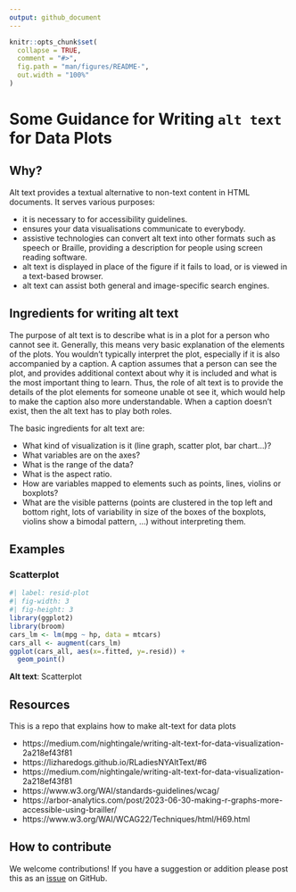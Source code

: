 ```yaml
---
output: github_document
---
```



<!-- README.md is generated from README.Rmd. Please edit that file -->

```r
knitr::opts_chunk$set(
  collapse = TRUE, 
  comment = "#>", 
  fig.path = "man/figures/README-", 
  out.width = "100%"
)
```

# Some Guidance for Writing `alt text` for Data Plots

## Why?

Alt text provides a textual alternative to non-text content in HTML documents. It serves various purposes: 

- it is necessary to for accessibility guidelines. 
- ensures your data visualisations communicate to everybody.
- assistive technologies can convert alt text into other formats such as speech or Braille, providing a description for people using screen reading software.
- alt text is displayed in place of the figure if it fails to load, or is viewed in a text-based browser. 
- alt text can assist both general and image-specific search engines.

## Ingredients for writing alt text

The purpose of alt text is to describe what is in a plot for a person who cannot see it. Generally, this means very basic explanation of the elements of the plots. You wouldn't typically interpret the plot, especially if it is also accompanied by a caption. A caption assumes that a person can see the plot, and provides additional context about why it is included and what is the most important thing to learn. Thus, the role of alt text is to provide the details of the plot elements for someone unable ot see it, which would help to make the caption also more understandable. When a caption doesn't exist, then the alt text has to play both roles.

The basic ingredients for alt text are:

- What kind of visualization is it (line graph, scatter plot, bar chart...)?
- What variables are on the axes?
- What is the range of the data?
- What is the aspect ratio.
- How are variables mapped to elements such as points, lines, violins or boxplots?
- What are the visible patterns (points are clustered in the top left and bottom right, lots of variability in size of the boxes of the boxplots, violins show a bimodal pattern, ...) without interpreting them.

## Examples

### Scatterplot 

```r
#| label: resid-plot
#| fig-width: 3
#| fig-height: 3
library(ggplot2)
library(broom)
cars_lm <- lm(mpg ~ hp, data = mtcars)
cars_all <- augment(cars_lm)
ggplot(cars_all, aes(x=.fitted, y=.resid)) + 
  geom_point()
```

**Alt text**: Scatterplot 

## Resources

This is a repo that explains how to make alt-text for data plots

- https://medium.com/nightingale/writing-alt-text-for-data-visualization-2a218ef43f81
- https://lizharedogs.github.io/RLadiesNYAltText/#6
- https://medium.com/nightingale/writing-alt-text-for-data-visualization-2a218ef43f81
- https://www.w3.org/WAI/standards-guidelines/wcag/
- https://arbor-analytics.com/post/2023-06-30-making-r-graphs-more-accessible-using-brailler/
- https://www.w3.org/WAI/WCAG22/Techniques/html/H69.html

## How to contribute

We welcome contributions! If you have a suggestion or addition please post this as an [issue](https://github.com/numbats/alt-text-for-data-plots/issues) on GitHub.

